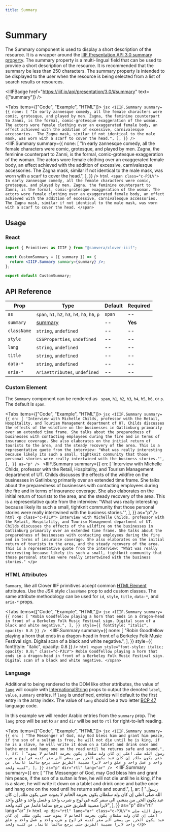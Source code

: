 ```yaml
---
title: Summary
---
```



# Summary

The Summary component is used to display a short description of the resource. It is a wrapper around the [IIIF Presentation API 3.0 summary property](https://iiif.io/api/presentation/3.0/#summary). The summary property is a multi-lingual field that can be used to provide a short description of the resource. It is recommended that the summary be less than 250 characters. The summary property is intended to be displayed to the user when the resource is being selected from a list of search results or resources.

<IIIFBadge
  href="https://iiif.io/api/presentation/3.0/#summary"
  text={["summary"]}
/>

<Tabs items={["Code", "Example", "HTML"]}>
  <Tab>
    ```jsx
    <IIIF.Summary
      summary={{
        none: [
          "In early zannesque comedy, all the female characters were comic, grotesque, and played by men. Zagna, the feminine counterpart to Zanni, is the formal, comic-grotesque exaggeration of the woman. The actors wore female clothing over an exaggerated female body, an effect achieved with the addition of excessive, carnivalesque accessories.  The Zagna mask, similar if not identical to the male mask, was worn with a scarf to cover the head.",
        ],
      }}
    />
    ```
  </Tab>
  <Tab>
    <IIIF.Summary
      summary={{
        none: [
          "In early zannesque comedy, all the female characters were comic, grotesque, and played by men. Zagna, the feminine counterpart to Zanni, is the formal, comic-grotesque exaggeration of the woman. The actors wore female clothing over an exaggerated female body, an effect achieved with the addition of excessive, carnivalesque accessories.  The Zagna mask, similar if not identical to the male mask, was worn with a scarf to cover the head.",
        ],
      }}
    />
  </Tab>
  <Tab>
    ```html
    <span class="c-PJLV">
      In early zannesque comedy, all the female characters were comic,
      grotesque, and played by men. Zagna, the feminine counterpart to Zanni, is
      the formal, comic-grotesque exaggeration of the woman. The actors wore
      female clothing over an exaggerated female body, an effect achieved with
      the addition of excessive, carnivalesque accessories. The Zagna mask,
      similar if not identical to the male mask, was worn with a scarf to cover
      the head.
    </span>
    ```
  </Tab>
</Tabs>

## Usage

### React

```jsx
import { Primitives as IIIF } from "@samvera/clover-iiif";

const CustomSummary = ({ summary }) => {
  return <IIIF.Summary summary={summary} />;
};

export default CustomSummary;
```

## API Reference

| Prop        | Type                                                     | Default | Required |
| ----------- | -------------------------------------------------------- | ------- | -------- |
| `as`        | `span`, `h1`, `h2`, `h3`, `h4`, `h5`, `h6`, `p`          | `span`  | --       |
| `summary`   | [summary](https://iiif.io/api/presentation/3.0/#summary) | --      | **Yes**  |
| `className` | `string`, `undefined`                                    | --      | --       |
| `style`     | `CSSProperties`, `undefined`                             | --      | --       |
| `lang`      | `string`, `undefined`                                    | --      | --       |
| `title`     | `string`, `undefined`                                    | --      | --       |
| `data-*`    | `string`, `undefined`                                    | --      | --       |
| `aria-*`    | `AriaAttributes`, `undefined`                            | --      | --       |

### Custom Element

The `Summary` component can be rendered as ` span`, `h1`, `h2`, `h3`, `h4`, `h5`, `h6`, or `p`. The default is `span`.

<Tabs items={["Code", "Example", "HTML"]}>
  <Tab>
    ```jsx
    <IIIF.Summary
      summary={{
        en: [
          'Interview with Michelle Childs, professor with the Retail, Hospitality, and Tourism Management department of UT. Childs discusses the effects of the wildfire on the businesses in Gatlinburg primarily over an extended time frame. She talks about the preparedness of businesses with contacting employees during the fire and in terms of insurance coverage. She also elaborates on the initial return of tourists to the area, and the steady recovery of the area. This is a representative quote from the interview: "What was really interesting because likely its such a small, tightknit community that those personal stories were really intertwined with the business stories."',
        ],
      }}
      as="p"
    />
    ```
  </Tab>
  <Tab>
    <IIIF.Summary
      summary={{
        en: [
          'Interview with Michelle Childs, professor with the Retail, Hospitality, and Tourism Management department of UT. Childs discusses the effects of the wildfire on the businesses in Gatlinburg primarily over an extended time frame. She talks about the preparedness of businesses with contacting employees during the fire and in terms of insurance coverage. She also elaborates on the initial return of tourists to the area, and the steady recovery of the area. This is a representative quote from the interview: "What was really interesting because likely its such a small, tightknit community that those personal stories were really intertwined with the business stories."',
        ],
      }}
      as="p"
    />
  </Tab>
  <Tab>
    ```html
    <p class="c-PJLV">
      Interview with Michelle Childs, professor with the Retail, Hospitality,
      and Tourism Management department of UT. Childs discusses the effects of
      the wildfire on the businesses in Gatlinburg primarily over an extended
      time frame. She talks about the preparedness of businesses with contacting
      employees during the fire and in terms of insurance coverage. She also
      elaborates on the initial return of tourists to the area, and the steady
      recovery of the area. This is a representative quote from the interview:
      "What was really interesting because likely its such a small, tightknit
      community that those personal stories were really intertwined with the
      business stories."
    </p>
    ```
  </Tab>
</Tabs>

### HTML Attributes

`Summary`, like all Clover IIIF primitives accept common [HTMLElement](https://developer.mozilla.org/en-US/docs/Web/API/HTMLElement) attributes. Use the JSX style `className` prop to add custom classes. The same attribute methodology can be used for `id`, `style`, `title`, `data-*`, and `aria-*` props.

<Tabs items={["Code", "Example", "HTML"]}>
  <Tab>
    ```jsx
    <IIIF.Summary
      summary={{
        none: [
          "Robin Goodfellow playing a horn that ends in a dragon-head in front of a Berkeley Folk Music Festival sign. Digital scan of a black and white negative.",
        ],
      }}
      style={{ fontStyle: "italic", opacity: 0.8 }}
    />
    ```
  </Tab>
  <Tab>
    <IIIF.Summary
      summary={{
        none: [
          "Robin Goodfellow playing a horn that ends in a dragon-head in front of a Berkeley Folk Music Festival sign. Digital scan of a black and white negative.",
        ],
      }}
      style={{ fontStyle: "italic", opacity: 0.8 }}
    />
  </Tab>
  <Tab>
    ```html
    <span style="font-style: italic; opacity: 0.8;" class="c-PJLV">
      Robin Goodfellow playing a horn that ends in a dragon-head in front of a
      Berkeley Folk Music Festival sign. Digital scan of a black and white
      negative.
    </span>
    ```
  </Tab>
</Tabs>

### Language

Additional to being rendered to the DOM like other attributes, the value of [`lang`](https://developer.mozilla.org/en-US/docs/Web/API/HTMLElement/lang) will couple with [InternationalString](https://github.com/IIIF-Commons/presentation-3-types/blob/main/iiif/descriptive.d.ts#L6-L8) props to output the denoted `label`, `value`, `summary` entries. If `lang` is undefined, entries will default to the first entry in the array index. The value of `lang` should be a two letter [BCP 47](https://datatracker.ietf.org/doc/html/rfc5646) language code.

In this example we will render Arabic entries from the `summary` prop. The `lang` prop will be set to `ar` and `dir` will be set to `rtl` for right-to-left reading.

<Tabs items={["Code", "Example", "HTML"]}>
  <Tab>
    ```jsx
    <IIIF.Summary
      summary={{
        en: [
          "The Messenger of God, may God bless him and grant him peace, if the son of a sultan is free, he will not die until he is king, if he is a slave, he will write it down on a tablet and drink once and bathe once and hang one on the road until he returns safe and sound.",
        ],
        ar: [
          "رسول الله صلى اعلي إن كان ولد سلطان يكون بحرمة الخاتم لا يموت حتى يكون ملك, إن كان عبد يكون الحر, من يمشي الى سفر كتبه في لوح و شرب واحد و غسل واحد و علق واحد لايرا مصيبة الطريق حتى يرجع سالما غانما, من كتبه ولحد",
        ],
      }}
      as="p"
      dir="rtl"
      lang="ar"
    />
    ```
  </Tab>
  <Tab>
    <IIIF.Summary
      summary={{
        en: [
          "The Messenger of God, may God bless him and grant him peace, if the son of a sultan is free, he will not die until he is king, if he is a slave, he will write it down on a tablet and drink once and bathe once and hang one on the road until he returns safe and sound.",
        ],
        ar: [
          "رسول الله صلى اعلي إن كان ولد سلطان يكون بحرمة الخاتم لا يموت حتى يكون ملك, إن كان عبد يكون الحر, من يمشي الى سفر كتبه في لوح و شرب واحد و غسل واحد و علق واحد لايرا مصيبة الطريق حتى يرجع سالما غانما, من كتبه ولحد",
        ],
      }}
      as="p"
      dir="rtl"
      lang="ar"
    />
  </Tab>
  <Tab>
    ```html
    <p dir="rtl" lang="ar" class="c-PJLV">
      رسول الله صلى اعلي إن كان ولد سلطان يكون بحرمة الخاتم لا يموت حتى يكون
      ملك, إن كان عبد يكون الحر, من يمشي الى سفر كتبه في لوح و شرب واحد و غسل
      واحد و علق واحد لايرا مصيبة الطريق حتى يرجع سالما غانما, من كتبه ولحد
    </p>
    ```
  </Tab>
</Tabs>
